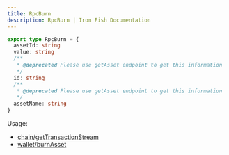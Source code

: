 ```yaml
---
title: RpcBurn
description: RpcBurn | Iron Fish Documentation
---
```

```typescript
export type RpcBurn = {
  assetId: string
  value: string
  /**
   * @deprecated Please use getAsset endpoint to get this information
   */
  id: string
  /**
   * @deprecated Please use getAsset endpoint to get this information
   */
  assetName: string
}
```

Usage: 
- [chain/getTransactionStream](/developers/documentation/rpc/chain/get_transaction_stream)
- [wallet/burnAsset](/developers/documentation/rpc/wallet/burn_asset)
